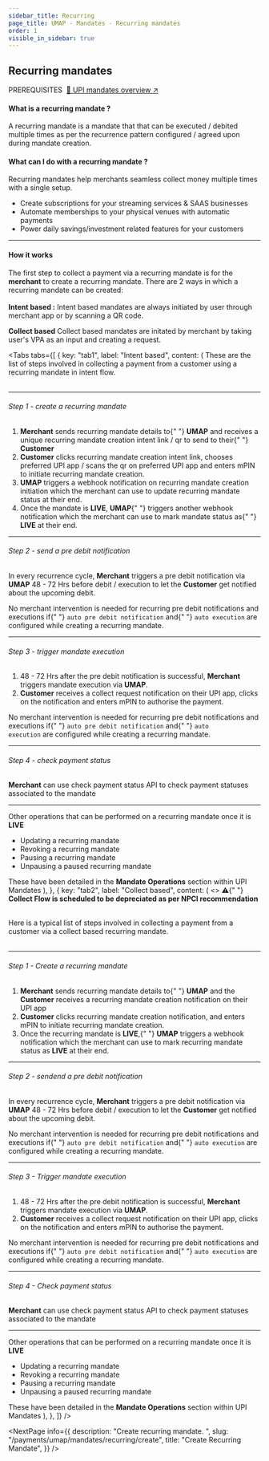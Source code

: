 ```yaml
---
sidebar_title: Recurring
page_title: UMAP - Mandates - Recurring mandates
order: 1
visible_in_sidebar: true
---
```


## Recurring mandates

<Text size="small" weight="600">
  PREREQUISITES&nbsp;
</Text>
<a href="/payments/umap/mandates" target="_self">
  🌟 UPI mandates overview ↗
</a>

<br />

#### What is a recurring mandate ?

A recurring mandate is a mandate that that can be executed / debited multiple times as per the recurrence pattern configured / agreed upon during mandate creation.

#### What can I do with a recurring mandate ?

Recurring mandates help merchants seamless collect money multiple times with a single setup.

- Create subscriptions for your streaming services & SAAS businesses
- Automate memberships to your physical venues with automatic payments
- Power daily savings/investment related features for your customers

<hr class="primary" />

#### How it works

The first step to collect a payment via a recurring mandate is for the **merchant** to create a recurring mandate. There are 2 ways in which a recurring mandate can be created:<br/><br/>
**Intent based :** Intent based mandates are always initiated by user through merchant app or by scanning a QR code.

**Collect based** Collect based mandates are initated by merchant by taking user's VPA as an input and creating a request.

<Tabs
    tabs={[
        {
            key: "tab1",
            label: "Intent based",
            content: (
                <Text>
                    These are the list of steps involved in collecting a payment
                    from a customer using a recurring mandate in intent flow.
                    <br /> <br />
                    <hr class="primary" />
                    <h6>Step 1 - create a recurring mandate</h6>
                    <ol>
                        <li>
                            <b>Merchant</b> sends recurring mandate details to{" "}
                            <b>UMAP</b> and receives a unique recurring mandate
                            creation intent link / qr to send to their{" "}
                            <b>Customer</b>
                        </li>
                        <li>
                            <b>Customer</b> clicks recurring mandate creation
                            intent link, chooses preferred UPI app / scans the
                            qr on preferred UPI app and enters mPIN to initiate
                            recurring mandate creation.
                        </li>
                        <li>
                            <b>UMAP</b> triggers a webhook notification on
                            recurring mandate creation initiation which the
                            merchant can use to update recurring mandate status
                            at their end.
                        </li>
                        <li>
                            Once the mandate is <b>LIVE</b>, <b>UMAP</b>{" "}
                            triggers another webhook notification which the
                            merchant can use to mark mandate status as{" "}
                            <b>LIVE</b> at their end.
                        </li>
                    </ol>
                    <hr class="tertiary" />
                    <h6>Step 2 - send a pre debit notification</h6>
                    <p>
                        In every recurrence cycle, <b>Merchant</b> triggers a
                        pre debit notification via <b>UMAP</b> 48 - 72 Hrs
                        before debit / execution to let the <b>Customer</b> get
                        notified about the upcoming debit.
                    </p>
                    <Callout type="tip">
                        No merchant intervention is needed for recurring pre
                        debit notifications and executions if{" "}
                        <code>auto pre debit notification</code> and{" "}
                        <code>auto execution</code> are configured while
                        creating a recurring mandate.
                    </Callout>
                    <hr class="tertiary" />
                    <h6>Step 3 - trigger mandate execution</h6>
                    <ol>
                        <li>
                            48 - 72 Hrs after the pre debit notification is
                            successful, <b>Merchant</b> triggers mandate
                            execution via <b>UMAP</b>.
                        </li>
                        <li>
                            <b>Customer</b> receives a collect request
                            notification on their UPI app, clicks on the
                            notification and enters mPIN to authorise the
                            payment.
                        </li>
                    </ol>
                    <Callout type="tip">
                        No merchant intervention is needed for recurring pre
                        debit notifications and executions if{" "}
                        <code>auto pre debit notification</code> and{" "}
                        <code>auto execution</code> are configured while
                        creating a recurring mandate.
                    </Callout>
                    <hr class="tertiary" />
                    <h6>Step 4 - check payment status</h6>
                    <p>
                        <b>Merchant</b> can use check payment status API to
                        check payment statuses associated to the mandate
                    </p>
                    <hr class="primary" />
                    Other operations that can be performed on a recurring mandate
                    once it is <b>LIVE</b>
                    <ul>
                        <li>Updating a recurring mandate</li>
                        <li>Revoking a recurring mandate</li>
                        <li>Pausing a recurring mandate</li>
                        <li>Unpausing a paused recurring mandate</li>
                    </ul>
                    These have been detailed in the <b>Mandate Operations</b> section
                    within UPI Mandates
                </Text>
            ),
        },
        {
            key: "tab2",
            label: "Collect based",
            content: (
                <>
                <Callout type="warning">
  ⚠️{" "}
  <strong>
    Collect Flow is scheduled to be depreciated as per NPCI recommendation
  </strong>
</Callout>

<br />
                <Text>
                    Here is a typical list of steps involved in collecting a
                    payment from a customer via a collect based recurring
                    mandate.
                    <br /> <br />
                    <hr class="primary" />
                    <h6>Step 1 - Create a recurring mandate</h6>
                    <ol>
                        <li>
                            <b>Merchant</b> sends recurring mandate details to{" "}
                            <b>UMAP</b> and the <b>Customer</b> receives a
                            recurring mandate creation notification on their UPI
                            app
                        </li>
                        <li>
                            <b>Customer</b> clicks recurring mandate creation
                            notification, and enters mPIN to initiate recurring
                            mandate creation.
                        </li>
                        <li>
                            Once the recurring mandate is <b>LIVE</b>,{" "}
                            <b>UMAP</b> triggers a webhook notification which
                            the merchant can use to mark recurring mandate
                            status as <b>LIVE</b> at their end.
                        </li>
                    </ol>
                    <hr class="tertiary" />
                    <h6>Step 2 - sendend a pre debit notification</h6>
                    <p>
                        In every recurrence cycle, <b>Merchant</b> triggers a
                        pre debit notification via <b>UMAP</b> 48 - 72 Hrs
                        before debit / execution to let the <b>Customer</b> get
                        notified about the upcoming debit.
                    </p>
                    <Callout type="tip">
                        No merchant intervention is needed for recurring pre
                        debit notifications and executions if{" "}
                        <code>auto pre debit notification</code> and{" "}
                        <code>auto execution</code> are configured while
                        creating a recurring mandate.
                    </Callout>
                    <hr class="tertiary" />
                    <h6>Step 3 - Trigger mandate execution</h6>
                    <ol>
                        <li>
                            48 - 72 Hrs after the pre debit notification is
                            successful, <b>Merchant</b> triggers mandate
                            execution via <b>UMAP</b>.
                        </li>
                        <li>
                            <b>Customer</b> receives a collect request
                            notification on their UPI app, clicks on the
                            notification and enters mPIN to authorise the
                            payment.
                        </li>
                    </ol>
                    <Callout type="tip">
                        No merchant intervention is needed for recurring pre
                        debit notifications and executions if{" "}
                        <code>auto pre debit notification</code> and{" "}
                        <code>auto execution</code> are configured while
                        creating a recurring mandate.
                    </Callout>
                    <hr class="tertiary" />
                    <h6>Step 4 - Check payment status</h6>
                    <p>
                        <b>Merchant</b> can use check payment status API to
                        check payment statuses associated to the mandate
                    </p>
                    <hr class="primary" />
                    Other operations that can be performed on a recurring mandate
                    once it is <b>LIVE</b>
                    <ul>
                        <li>Updating a recurring mandate</li>
                        <li>Revoking a recurring mandate</li>
                        <li>Pausing a recurring mandate</li>
                        <li>Unpausing a paused recurring mandate</li>
                    </ul>
                    These have been detailed in the <b>Mandate Operations</b> section
                    within UPI Mandates
                </Text>
                </>
            ),
        },
    ]}
/>

<NextPage
  info={{
    description: "Create recurring mandate.  ",
    slug: "/payments/umap/mandates/recurring/create",
    title: "Create Recurring Mandate",
  }}
/>
